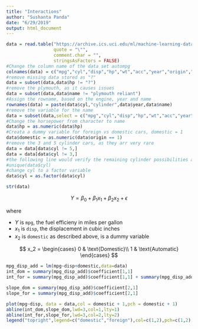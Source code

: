 ```yaml
---
title: "Interactions"
author: "Sushanta Panda"
date: "6/29/2019"
output: html_document
---
```


```r
data = read.table("https://archive.ics.uci.edu/ml/machine-learning-databases/auto-mpg/auto-mpg.data",
                  quote = "\"",
                  comment.char = "",
                  stringsAsFactors = FALSE)
#Change the column name of the data set autompg
colnames(data) = c("mpg","cyl","disp","hp","wt","acc","year","origin","name")
#remove missing data stored as "?"
data = subset(data,data$hp != "?")
#remove the plymouth, as it causes issues
data = subset(data,data$name != "plymouth reliant")
#Assign the rowname, based on the engine, year and name
rownames(data) = paste(data$cyl,"cylinder",data$year,data$name)
#remove the variable for the name
data = subset(data,select = c("mpg","cyl","disp","hp","wt","acc","year","origin"))
#Change the horsepower from character to name
data$hp = as.numeric(data$hp)
#Creata a dummy variable for foreign vs domestic cars, domestic = 1
data$domestic = as.numeric(data$origin == 1)
#remove the 3 and 5 cylinder cars, as they arr very rare
data = data[data$cyl != 5,]
data = data[data$cyl != 3,]
#the following line would verify the remaining cylinder possibilities are 4,6,8
#unique(data$cyl)
#change cyl to a factor variable
data$cyl = as.factor(data$cyl) 
```

```r
str(data)
```

$$
Y = \beta_0 + \beta_1 x_1 + \beta_2 x_2 + \epsilon
$$

where

- $Y$ is `mpg`, the fuel efficieny in miles per gallon 
- $x_1$ is `disp`, the displacement in cubic inches
- $x_2$ is `domestic` as described above, is a dummy variable

$$
x_2 = 
  \begin{cases}
  0 & \text{Domestic}\\
  1 & \text{Automatic}
  \end{cases}
$$


```r
mpg_disp_add = lm(mpg~disp+domestic,data=data)
int_dom = summary(mpg_disp_add)$coefficient[1,1]
int_for = summary(mpg_disp_add)$coefficient[1,1] + summary(mpg_disp_add)$coefficient[3,1]

slope_dom = summary(mpg_disp_add)$coefficient[2,1]
slope_for = summary(mpg_disp_add)$coefficient[2,1]

plot(mpg~disp, data = data,col = domestic + 1,pch = domestic + 1)
abline(int_dom,slope_dom,lwd=3,col=1,lty=1)
abline(int_for,slope_for,lwd=3,col=2,lty=2)
legend("topright",legend=c("domestic","foreign"),col=c(1,2),pch=c(1,2))

```